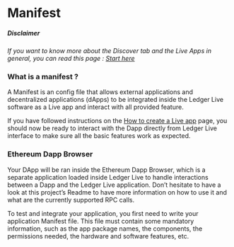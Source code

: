 # Manifest

##### Disclaimer
_If you want to know more about the Discover tab and the Live Apps in general, you can read this page : [Start here](https://developers.ledger.com/docs/live-app/start-here/)_

### What is a manifest ?

A Manifest is an config file that allows external applications and decentralized applications (dApps) to be integrated inside the Ledger Live software as a Live app and interact with all provided feature.

If you have followed instructions on the [How to create a Live app](/) page, you should now be ready to interact with the Dapp directly from Ledger Live interface to make sure all the basic features work as expected.

### Ethereum Dapp Browser

Your DApp will be ran inside the Ethereum Dapp Browser, which is a separate application loaded inside Ledger Live to handle interactions between a Dapp and the Ledger Live application. Don’t hesitate to have a look at this project’s Readme to have more information on how to use it and what are the currently supported RPC calls.

To test and integrate your application, you first need to write your application Manifest file. This file must contain some mandatory information, such as the app package names, the components, the permissions needed, the hardware and software features, etc.
